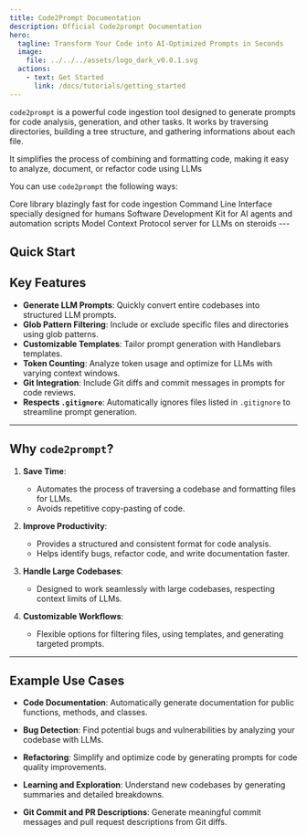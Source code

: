 ```yaml
---
title: Code2Prompt Documentation
description: Official Code2prompt Documentation
hero:
  tagline: Transform Your Code into AI-Optimized Prompts in Seconds
  image:
    file: ../../../assets/logo_dark_v0.0.1.svg
  actions:
    - text: Get Started
      link: /docs/tutorials/getting_started
---
```



`code2prompt` is a powerful code ingestion tool designed to generate prompts for code analysis, generation, and other tasks. It works by traversing directories, building a tree structure, and gathering informations about each file.

It simplifies the process of combining and formatting code, making it easy to analyze, document, or refactor code using LLMs

You can use `code2prompt` the following ways:

<CardGrid>
  <Card title="Core" icon="seti:rust">
    Core library blazingly fast for code ingestion
  </Card>
  <Card title="CLI" icon="seti:powershell">
    Command Line Interface specially designed for humans
  </Card>
  <Card title="SDK" icon="seti:python">
    Software Development Kit for AI agents and automation scripts
  </Card>
  <Card title="MCP" icon="seti:folder">
    Model Context Protocol server for LLMs on steroids
  </Card>
</CardGrid>
---

## Quick Start

<LinkCard title="Getting Started 🚀" href="/docs/tutorials/getting_started" />
<LinkCard title="Installation 📥" href="/docs/how_to/install" />
<LinkCard title="Filters 🔍" href="/docs/tutorials/use_filter" />
<LinkCard title="Templates 📝" href="/docs/tutorials/using_templates" />
<LinkCard title="Vision 🔮" href="/docs/vision" />

## Key Features

- **Generate LLM Prompts**: Quickly convert entire codebases into structured LLM prompts.
- **Glob Pattern Filtering**: Include or exclude specific files and directories using glob patterns.
- **Customizable Templates**: Tailor prompt generation with Handlebars templates.
- **Token Counting**: Analyze token usage and optimize for LLMs with varying context windows.
- **Git Integration**: Include Git diffs and commit messages in prompts for code reviews.
- **Respects `.gitignore`**: Automatically ignores files listed in `.gitignore` to streamline prompt generation.

---

## Why `code2prompt`?

1. **Save Time**:

   - Automates the process of traversing a codebase and formatting files for LLMs.
   - Avoids repetitive copy-pasting of code.

2. **Improve Productivity**:

   - Provides a structured and consistent format for code analysis.
   - Helps identify bugs, refactor code, and write documentation faster.

3. **Handle Large Codebases**:

   - Designed to work seamlessly with large codebases, respecting context limits of LLMs.

4. **Customizable Workflows**:
   - Flexible options for filtering files, using templates, and generating targeted prompts.

---

## Example Use Cases

- **Code Documentation**:
  Automatically generate documentation for public functions, methods, and classes.

- **Bug Detection**:
  Find potential bugs and vulnerabilities by analyzing your codebase with LLMs.

- **Refactoring**:
  Simplify and optimize code by generating prompts for code quality improvements.

- **Learning and Exploration**:
  Understand new codebases by generating summaries and detailed breakdowns.

- **Git Commit and PR Descriptions**:
  Generate meaningful commit messages and pull request descriptions from Git diffs.

